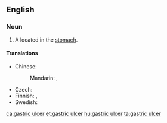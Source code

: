 ==English==
{{wikipedia}}

===Noun===
{{en-noun}}

# {{lb|en|pathology}} A {{l|en|peptic ulcer}} located in the [[stomach]].

====Translations====
{{trans-top|ulcer}}
* Chinese:
*: Mandarin: {{t+|cmn|胃潰瘍|sc=Hani}}, {{t+|cmn|胃溃疡|tr=wèikuìyáng|sc=Hani}}
{{trans-mid}}
* Czech: {{t|cs|žaludeční vřed|m}}
* Finnish: {{t|fi|mahalaukun haavauma}}, {{t+|fi|mahahaava}}
* Swedish: {{t+|sv|ventrikelsår|n}}
{{trans-bottom}}

[[ca:gastric ulcer]]
[[et:gastric ulcer]]
[[hu:gastric ulcer]]
[[ta:gastric ulcer]]